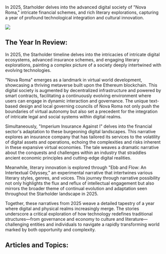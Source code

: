 In 2025, Starholder delves into the advanced digital society of "Nova Roma," intricate financial schemes, and rich literary explorations, capturing a year of profound technological integration and cultural innovation.

![](https://www.blockstar.com/wp-content/uploads/2024/06/2025_novaroma.png)

## The Year In Review:
In 2025, the Starholder timeline delves into the intricacies of intricate digital ecosystems, advanced insurance schemes, and engaging literary explorations, painting a complex picture of a society deeply intertwined with evolving technologies.

"Nova Roma" emerges as a landmark in virtual world development, showcasing a thriving metaverse built upon the Ethereum blockchain. This digital society is augmented by decentralized infrastructure and powered by smart contracts, facilitating a continuously evolving environment where users can engage in dynamic interaction and governance. The unique text-based design and local governing councils of Nova Roma not only push the boundaries of virtual autonomy but also set a precedent for the integration of intricate legal and social systems within digital realms.

Simultaneously, "Imperium Insurance Against I" delves into the financial sector's adaptation to these burgeoning digital landscapes. This narrative explores an insurance company that has tailored its services to the volatility of digital assets and operations, echoing the complexities and risks inherent in these expansive virtual economies. The tale weaves a dramatic narrative about the conquests and challenges within an industry that straddles ancient economic principles and cutting-edge digital realities.

Meanwhile, literary innovation is explored through "Ebb and Flow: An Intertextual Odyssey," an experimental narrative that intertwines various literary styles, genres, and voices. This journey through narrative possibility not only highlights the flux and reflux of intellectual engagement but also mirrors the broader theme of continual evolution and adaptation seen throughout the Starholder landscape in 2025.

Together, these narratives from 2025 weave a detailed tapestry of a year where digital and physical realms increasingly merge. The stories underscore a critical exploration of how technology redefines traditional structures—from governance and economy to culture and literature—challenging entities and individuals to navigate a rapidly transforming world marked by both opportunity and complexity.

## Articles and Topics:

